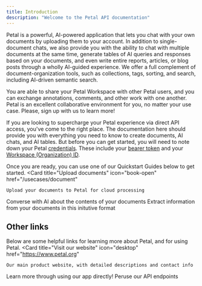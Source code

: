 ```yaml
---
title: Introduction
description: "Welcome to the Petal API documentation"
---
```


Petal is a powerful, AI-powered application that lets you chat with your own documents by uploading them to your account. In addition to single-document chats, we also provide you with the ability to chat with multiple documents at the same time, generate tables of AI queries and responses based on your documents, and even write entire reports, articles, or blog posts through a wholly AI-guided experience. We offer a full complement of document-organization tools, such as collections, tags, sorting, and search, including AI-driven semantic search.

You are able to share your Petal Workspace with other Petal users, and you can exchange annotations, comments, and other work with one another. Petal is an excellent collaborative environment for you, no matter your use case. Please, sign up with us to learn more!

If you are looking to supercharge your Petal experience via direct API access, you've come to the right place. The documentation here should provide you with everything you need to know to create documents, AI chats, and AI tables. But before you can get started, you will need to note down your Petal [credentials](credentials). These include your [bearer token](credentials#bearer-token) and your [Workspace (Organization) ID](credentials#workspace-organization-id).

Once you are ready, you can use one of our Quickstart Guides below to get started.
<CardGroup cols={3}>
  <Card
    title="Upload documents"
    icon="book-open"
    href="/usecases/document"
  >
    Upload your documents to Petal for cloud processing
  </Card>
  <Card
    title="Chat with documents"
    icon="comments"
    href="/usecases/ai_chat"
  >
    Converse with AI about the contents of your documents
  </Card>
  <Card
    title="Build AI tables"
    icon="table-cells"
    href="/usecases/ai_table"
  >
    Extract information from your documents in this initutive format
  </Card>
</CardGroup>


## Other links 

Below are some helpful links for learning more about Petal, and for using Petal.
<CardGroup cols={3}>
  <Card
    title="Visit our website"
    icon="desktop"
    href="https://www.petal.org"
  >
    Our main product website, with detailed descriptions and contact info
  </Card>
  <Card
    title="Visit our app"
    icon="window-maximize"
    href="https://cite.petal.org"
  >
    Learn more through using our app directly!
  </Card>
  <Card
    title="API reference"
    icon="code"
    href="/openapi/introduction"
  >
    Peruse our API endpoints
  </Card>
</CardGroup>


